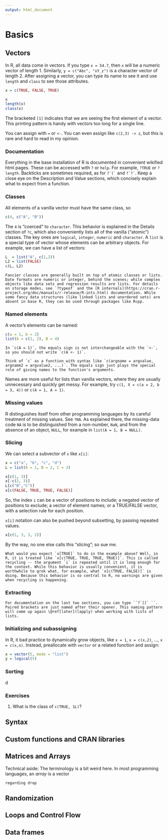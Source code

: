 ```yaml
---
output: html_document
---
```

# Basics {#basics}

## Vectors

In R, all data come in vectors. If you type `x = 54.7`, then `x` will be a numeric vector of length 1. Similarly, `y = c("Abc", "xY_z")` is a character vector of length 2. After assigning a vector, you can type its name to see it and use `length` and `class` to see those attributes.

```r
x = c(TRUE, FALSE, TRUE)
```
```r
x
length(x)
class(x)
```

The bracketed `[1]` indicates that we are seeing the first element of a vector. This printing pattern is handy with vectors too long for a single line.

You can assign with `=` or `<-`. You can even assign like `c(2,3) -> z`, but this is rare and hard to read in my opinion.

### Documentation

Everything in the base installation of R is documented in convenient wikified html pages. These can be accessed with `?` or `help`. For example, `?TRUE` or `?length`. Backticks are sometimes required, as for ``?`(` `` and ``?`?` ``. Keep a close eye on the Description and Value sections, which concisely explain what to expect from a function.

### Classes {#classes}

All elements of a vanilla vector must have the same class, so

```r
c(4, c("A", "B"))
```

The `4` is "coerced" to `character`. This behavior is explained in the Details section of `?c`, which also conveniently lists all of the vanilla ("atomic") classes. The key ones are `logical`, `integer`, `numeric` and `character`. A `list` is a special type of vector whose elements can be arbitrary objects. For example, we can have a list of vectors:

```r
L  = list("A", c(1,2))
L2 = list(FALSE)
c(L, L2)
```

```block
Fancier classes are generally built on top of atomic classes or lists. Date formats are numeric or integer, behind the scenes; while complex objects like data sets and regression results are lists. For details on storage modes, see `?typeof` and the [R internals](https://cran.r-project.org/doc/manuals/r-release/R-ints.html) documentation. While some fancy data structures (like linked lists and unordered sets) are absent in base R, they can be used through packages like Rcpp. 
```

### Named elements

A vector's elements can be named:

```r
c(a = 1, b = 2)
list(A = c(1, 2), B = 4)
```

```block
In `c(A = 1)`, the equals sign is not interchangeable with the `<-`, so you should not write `c(A <- 1)`. 

Think of `c` as a function with syntax like `c(argname = argvalue, argname2 = argvalue2, ...)`. The equals sign just plays the special role of giving names to the function's arguments.
```

Names are more useful for lists than vanilla vectors, where they are usually unnecessary and quickly get messy. For example, try `c(1, X = c(a = 2, b = 3, 4))` or `c(A = 1, A = 1)`.

### Missing values

R distinguishes itself from other programming languages by its careful treatment of missing values. See `?NA`. As explained there, the missing-data code `NA` is to be distinguished from a non-number, `NaN`, and from the absence of an object, `NULL`, for example in `list(A = 1, B = NULL)`.


### Slicing

We can select a subvector of `x` like `x[i]`:

```r
x = c("a", "b", "c", "d")
L = list(A = 1, B = 2, C = 3)
```
```r
x[c(1, 3)]
x[-c(2, 3)]
L[c("B","C")]
x[c(FALSE, TRUE, TRUE, FALSE)]
```

So, the index `i` can be a vector of positions to include; a negated vector of positions to exclude; a vector of element names; or a TRUE/FALSE vector, with a selection rule for each position. 

`x[i]` notation can also be pushed beyond subsetting, by passing repeated values.

```r
x[c(1, 3, 3, 2)]
```

By the way, no one else calls this "slicing"; so sue me.

```block
What would you expect `x[TRUE]` to do in the example above? Well, in R, it is treated like `x[c(TRUE, TRUE, TRUE, TRUE)]`. This is called recycling -- the argument `i` is repeated until it is long enough for the context. While this behavior is usually convenient, it is worthwhile to grok what, for example, what `x[c(TRUE, FALSE)]` is doing. Because this behavior is so central to R, no warnings are given when recycling is happening.
```

### Extracting


```block
For documentation on the last two sections, you can type ``?`[[` ``. Paired brackets are just named after their opener. This naming pattern will come up again \@ref[later](lapply) when working with lists of lists. 
```



### Initializing and subassigning

In R, it bad practice to dynamically grow objects, like `x = 1`, `x = c(x,2)`, ..., `x = c(x,n)`. Instead, preallocate with `vector` or a related function and assign:

```r
x = vector(5, mode = "list")
y = logical(5)
```




### Sorting

d

### Exercises

1. What is the class of `c(TRUE, 1L)`?


## Syntax




## Custom functions and CRAN libraries




## Matrices and Arrays

Technical aside: The terminology is a bit weird here. In most programming languages, an *array* is a vector

```block
regarding drop
```

## Randomization



## Loops and Control Flow {#loops}


## Data frames


